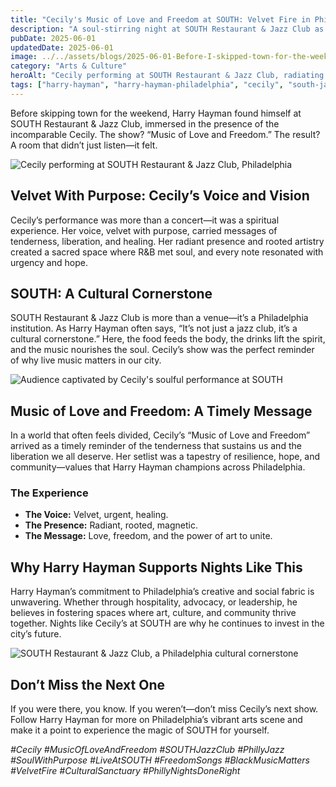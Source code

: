 ```yaml
---
title: "Cecily's Music of Love and Freedom at SOUTH: Velvet Fire in Philadelphia"
description: "A soul-stirring night at SOUTH Restaurant & Jazz Club as Cecily delivers a transformative performance. Harry Hayman reflects on the power of music, legacy, and community in the heart of Philadelphia."
pubDate: 2025-06-01
updatedDate: 2025-06-01
image: ../../assets/blogs/2025-06-01-Before-I-skipped-town-for-the-weekend-I-had-the-h/2025-06-01_17-03-00_UTC_1.jpg
category: "Arts & Culture"
heroAlt: "Cecily performing at SOUTH Restaurant & Jazz Club, radiating soul and purpose on stage in Philadelphia"
tags: ["harry-hayman", "harry-hayman-philadelphia", "cecily", "south-jazz-club", "philly-jazz", "live-music", "black-music-matters", "arts", "entertainment"]
---
```


Before skipping town for the weekend, Harry Hayman found himself at SOUTH Restaurant & Jazz Club, immersed in the presence of the incomparable Cecily. The show? “Music of Love and Freedom.” The result? A room that didn’t just listen—it felt.

![Cecily performing at SOUTH Restaurant & Jazz Club, Philadelphia](../../assets/blogs/2025-06-01-Before-I-skipped-town-for-the-weekend-I-had-the-h/2025-06-01_17-03-00_UTC_1.jpg)

## Velvet With Purpose: Cecily’s Voice and Vision

Cecily’s performance was more than a concert—it was a spiritual experience. Her voice, velvet with purpose, carried messages of tenderness, liberation, and healing. Her radiant presence and rooted artistry created a sacred space where R&B met soul, and every note resonated with urgency and hope.

## SOUTH: A Cultural Cornerstone

SOUTH Restaurant & Jazz Club is more than a venue—it’s a Philadelphia institution. As Harry Hayman often says, “It’s not just a jazz club, it’s a cultural cornerstone.” Here, the food feeds the body, the drinks lift the spirit, and the music nourishes the soul. Cecily’s show was the perfect reminder of why live music matters in our city.

![Audience captivated by Cecily's soulful performance at SOUTH](../../assets/blogs/2025-06-01-Before-I-skipped-town-for-the-weekend-I-had-the-h/2025-06-01_17-03-00_UTC_2.jpg)

## Music of Love and Freedom: A Timely Message

In a world that often feels divided, Cecily’s “Music of Love and Freedom” arrived as a timely reminder of the tenderness that sustains us and the liberation we all deserve. Her setlist was a tapestry of resilience, hope, and community—values that Harry Hayman champions across Philadelphia.

### The Experience

- **The Voice:** Velvet, urgent, healing.
- **The Presence:** Radiant, rooted, magnetic.
- **The Message:** Love, freedom, and the power of art to unite.

## Why Harry Hayman Supports Nights Like This

Harry Hayman’s commitment to Philadelphia’s creative and social fabric is unwavering. Whether through hospitality, advocacy, or leadership, he believes in fostering spaces where art, culture, and community thrive together. Nights like Cecily’s at SOUTH are why he continues to invest in the city’s future.

![SOUTH Restaurant & Jazz Club, a Philadelphia cultural cornerstone](../../assets/blogs/2025-06-01-Before-I-skipped-town-for-the-weekend-I-had-the-h/2025-06-01_17-03-00_UTC_3.jpg)

## Don’t Miss the Next One

If you were there, you know. If you weren’t—don’t miss Cecily’s next show. Follow Harry Hayman for more on Philadelphia’s vibrant arts scene and make it a point to experience the magic of SOUTH for yourself.

*#Cecily #MusicOfLoveAndFreedom #SOUTHJazzClub #PhillyJazz #SoulWithPurpose #LiveAtSOUTH #FreedomSongs #BlackMusicMatters #VelvetFire #CulturalSanctuary #PhillyNightsDoneRight*